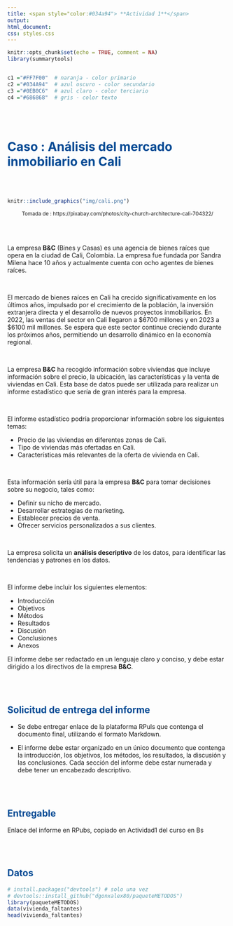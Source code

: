```yaml
---
title: <span style="color:#034a94"> **Actividad 1**</span>
output:
html_document:
css: styles.css
---
```


```r
knitr::opts_chunk$set(echo = TRUE, comment = NA)
library(summarytools)


c1 ="#FF7F00"  # naranja - color primario 
c2 ="#034A94"  # azul oscuro - color secundario
c3 ="#0EB0C6"  # azul claro - color terciario
c4 ="#686868"  # gris - color texto
```

</br></br>


# <span style="color:#034a94"> **Caso : Análisis del mercado inmobiliario en Cali**</span>

</br></br>

```r
knitr::include_graphics("img/cali.png")
```

<center>
<sub> Tomada de : https://pixabay.com/photos/city-church-architecture-cali-704322/ </sub>
</center>

<br/><br/>

La empresa **B&C** (Bines y Casas) es una agencia de bienes raíces que opera en la ciudad de Cali, Colombia. La empresa fue fundada por Sandra Milena hace 10 años y actualmente cuenta con ocho agentes de bienes raíces.

</br>

El mercado de bienes raíces en Cali ha crecido significativamente en los últimos años, impulsado por el crecimiento de la población, la inversión extranjera directa y el desarrollo de nuevos proyectos inmobiliarios. En 2022, las ventas del sector en Cali llegaron a $6700 millones y en 2023 a $6100 mil millones. Se espera que este sector continue creciendo durante los próximos años, permitiendo un desarrollo dinámico en la economía regional.

</br>

La empresa **B&C** ha recogido información sobre viviendas que incluye información sobre el precio, la ubicación, las características y la venta de viviendas en Cali. Esta base de datos puede ser utilizada para realizar un informe estadístico que sería de gran interés para la empresa.

</br>

El informe estadístico podría proporcionar información sobre los siguientes temas:

* Precio de las viviendas en diferentes zonas de Cali.
* Tipo de viviendas más ofertadas en Cali.
* Características más relevantes de la oferta de vivienda en Cali.

</br>

Esta información sería útil para la empresa **B&C** para tomar decisiones sobre su negocio, tales como:

* Definir su nicho de mercado.
* Desarrollar estrategias de marketing.
* Establecer precios de venta.
* Ofrecer servicios personalizados a sus clientes.

</br>

La empresa solicita un **análisis descriptivo** de los datos, para identificar las tendencias y patrones en los datos. 

</br>

El informe debe incluir los siguientes elementos:

* Introducción
* Objetivos
* Métodos
* Resultados
* Discusión
* Conclusiones
* Anexos

El informe debe ser redactado en un lenguaje claro y conciso, y debe estar dirigido a los directivos de la empresa **B&C**.

</br></br>

## <span style="color:#034a94"> **Solicitud de entrega del informe**</span>

* Se debe entregar enlace de la plataforma RPuls que contenga el documento final, utilizando el formato Markdown. 

* El informe debe estar organizado en un único documento que contenga la introducción, los objetivos, los métodos, los resultados, la discusión y las conclusiones. Cada sección del informe debe estar numerada y debe tener un encabezado descriptivo.


</br></br>

## <span style="color:#034a94"> **Entregable**</span> 

Enlace del informe en RPubs, copiado en Actividad1 del curso en Bs



</br></br>

## <span style="color:#034a94"> **Datos**</span> 

```r
# install.packages("devtools") # solo una vez
# devtools::install_github("dgonxalex80/paqueteMETODOS")
library(paqueteMETODOS)
data(vivienda_faltantes)
head(vivienda_faltantes)
```

</br></br>


